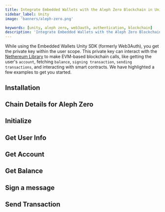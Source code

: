 ```yaml
---
title: Integrate Embedded Wallets with the Aleph Zero Blockchain in Unity
sidebar_label: Unity
image: 'banners/aleph-zero.png'

keywords: [unity, aleph zero, web3auth, authentication, blockchain]
description: 'Integrate Embedded Wallets with the Aleph Zero Blockchain in Unity | Embedded Wallets'
---
```



<SEO
  title="Integrate Embedded Wallets with the Aleph Zero Blockchain in Unity"
  description="Integrate Embedded Wallets with the Aleph Zero Blockchain in Unity | Embedded Wallets"
  image="https://web3auth.io/docs/banners/aleph-zero.png"
  slug="/embedded-wallets/connect-blockchain/evm/aleph-zero/unity"
/>

While using the Embedded Wallets Unity SDK (formerly Web3Auth), you get the private key within the user scope. This private key can interact with the [Nethereum Library](https://nethereum.com/) to make EVM-based blockchain calls, like getting the user's `account`, fetching `balance`, `signing transaction`, `sending transactions`, and interacting with smart contracts. We have highlighted a few examples to get you started.

## Installation

<InstallationSnippet />

## Chain Details for Aleph Zero

<ChainDetailsAlephZero />

## Initialize

<InitialisationSnippet />

## Get User Info

<UserInfoSnippet />

## Get Account

<GetAccountSnippet />

## Get Balance

<GetBalanceSnippet />

## Sign a message

<SignMessageSnippet />

## Send Transaction

<SendTransactionSnippet />
